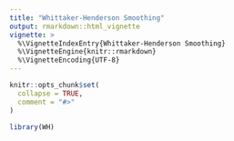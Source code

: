 ```yaml
---
title: "Whittaker-Henderson Smoothing"
output: rmarkdown::html_vignette
vignette: >
  %\VignetteIndexEntry{Whittaker-Henderson Smoothing}
  %\VignetteEngine{knitr::rmarkdown}
  %\VignetteEncoding{UTF-8}
---
```


```r
knitr::opts_chunk$set(
  collapse = TRUE,
  comment = "#>"
)
```

```r
library(WH)
```
